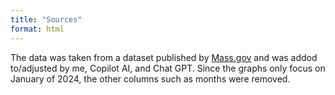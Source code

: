 ```yaml
---
title: "Sources"
format: html
---
```


The data was taken from a dataset published by [Mass.gov](https://www.mass.gov/traffic-volume-and-classification-in-massachusetts?_gl=1*x4zy9j*_ga*MjM0Mjk4NzExLjE3NTE1NzY1ODU.*_ga_MCLPEGW7WM*czE3NTE1NzcxMTgkbzEkZzEkdDE3NTE1NzcyMjEkajYwJGwwJGgw) and was addod to/adjusted by me, Copilot AI, and Chat GPT. Since the graphs only focus on January of 2024, the other columns such as months were removed.